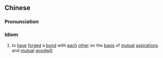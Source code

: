 {{also|气谊相投}}
==Chinese==
{{zh-forms|s=气谊相投|type=112}}

===Pronunciation===
{{zh-pron
|m=qì yì xiāngtóu
|cat=id
}}

===Idiom===
{{zh-idiom}}

# to [[have]] [[forged]] a [[bond]] with [[each]] [[other]] on the [[basis]] of [[mutual]] [[aspiration]]s and [[mutual]] [[goodwill]]